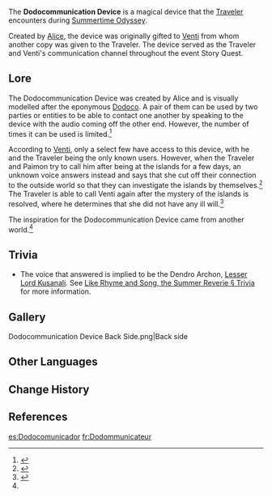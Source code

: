 {{Terminology Infobox
|image        = Dodocommunication Device.png
|type         = Lore
|region       = Golden Apple Archipelago
}}
The '''Dodocommunication Device''' is a magical device that the [[Traveler]] encounters during [[Summertime Odyssey]].

Created by [[Alice]], the device was originally gifted to [[Venti]] from whom another copy was given to the Traveler. The device served as the Traveler and Venti's communication channel throughout the event Story Quest.

==Lore==
The Dodocommunication Device was created by Alice and is visually modelled after the eponymous [[Dodoco]]. A pair of them can be used by two parties or entities to be able to contact one another by speaking to the device with the audio coming off the other end. However, the number of times it can be used is limited.<ref name="The Golden Apple Vacation Returns!">{{Ref/Quest|The Golden Apple Vacation Returns!}}</ref>

According to [[Venti]], only a select few have access to this device, with he and the Traveler being the only known users. However, when the Traveler and Paimon try to call him after being at the islands for a few days, an unknown voice answers instead and says that she cut off their connection to the outside world so that they can investigate the islands by themselves.<ref>{{Ref/Quest|Immernachtreich Apokalypse (Part 3)}}</ref> The Traveler is able to call Venti again after the mystery of the islands is resolved, where he determines that she did not have any ill will.<ref>{{Ref/Quest|Like Rhyme and Song, the Summer Reverie}}</ref>

The inspiration for the Dodocommunication Device came from another world.<ref name="The Golden Apple Vacation Returns!" />

==Trivia==
* The voice that answered is implied to be the Dendro Archon, [[Lesser Lord Kusanali]]. See [[Like Rhyme and Song, the Summer Reverie (Quest)#Trivia|Like Rhyme and Song, the Summer Reverie § Trivia]] for more information.

==Gallery==
<gallery>
Dodocommunication Device Back Side.png|Back side
</gallery>

==Other Languages==
{{Other Languages
|default_hidden = 1
|en      = Dodocommunication Device
|zhs     = 嘟嘟通讯仪
|zhs_rm  = Dūdū Tōngxùn-yí
|zht     = 嘟嘟通訊儀
|zht_rm  = Dūdū Tōngxùn-yí
|ja      = ドド通話機
|ja_rm   = Dodo Tsuuwa-ki
|ko      = 도도 통신기
|ko_rm   = Dodo Tongsin'gi
|es      = Dodocomunicador
|fr      = Dodommunicateur
|ru      = Додокоммуникатор
|th      = ยอดนักสื่อสาร Dodoco
|th_rm   = 
|vi      = Bộ Liên Lạc Dodoco
|de      = Dodo-Kommunikationsgerät
|id      = Dodocommunicator
|pt      = Dodocomunicador
|tr      = 
|it      = 
}}

==Change History==
{{Change History|2.8}}

==References==
{{Reflist}}

[[es:Dodocomunicador]]
[[fr:Dodommunicateur]]